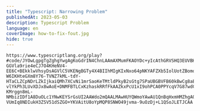 ```yaml
---
title: "Typescript: Narrowing Problem"
publishedAt: 2023-05-03
description: Typescript Problem
language: en
coverImage: how-to-fix-fout.jpg
hide: true
---
```


```
https://www.typescriptlang.org/play?#code/JYOwLgpgTgZghgYwgAgKoGdrIN4ChnLAAmAXMumFKAOYDc+yIcAthGRVSHQ3EUVBHTp2lGvQC+uXKEixEKAOJQA9gFcADjgbUVGgHIs25UVwlSA9ACpL+S8gAKKgEYAbCM1vmpCZSArIYVRAEMGBfAFEADxZ1N2QAXmQACjgyDCwAH2QlNXUASgSAPi0CAmAYJIBCOAA6JlY87GRzc2QAWmLwqBUoMkdldWgwAE9kAHJ6iDHkImVBRmUwZAhI4H9fZBHB8ZyNMZqGUtKfPyXXOHPzhORayfojo5P-GGVla9rie4eCJ7O4KHeNV4-EE6C+BEkklwVhsyDsAGVlC5VKENgBGTy4X4BIIhMIgKIxNxo64pNKYAFZXb5IolUotZBomoYo7lKopG7oNAUvJ1QyNQ4PbGXFwXUWkuCc7nQXl3QWPXzPV4SqXpKC8z7y46Kv4AxIcuBctW84ECITg5BQo4MpkAJkFbMqBqNPL5DTw3x+Os27nUAEEVYbpeqLQrTsgRWLJYlIMx-W6IKHteGXm8Y76-TVNZ7kML-tdY-HTaCLZCpNDrLZkIjkaiQMh7XCvNi1mrSaoKeTMtldPkyB2sGtg7SPaUBGBVFB60kBwCg8aE8hKvFEkEiBAYKAIEQzFjvYFgnXCXG3LaJV3KT3cgV4sVR2UKq2KSk8gKc8LRZHAXL3-vlYkPh3LUvXDJx8wAoE+DNMFBTLCxKzhaskRRfFkAAZkxPcU1xI9ohPCA0PPYcqV7G87wdCoACJJkowh6zgN9PQ-KMrggn8mL-NMbizIDf1A8DuOLc1YNwKEYSrGsUI2AAWdo2mQAALMAwHUYQWmoYAwAU1QnBqHxmHMZhgAQFR0GUGAwHMAAVYZBnhEzgHUSy1nQVRBHMAA2aSAHZpMxA88Q2AxumUAB3AAeKzlkiSAQCILkACUABpkAS64ggAaxAMKQEKJIADc4GRIwEryMhDQpMAuUK4rCC5KLsChbEAtwokIFk-VUmIq8NDIukH3ZSV51dSZGO+YKVAitU8oYpMQP8SNWO49jvma-9uOzDj+L1QSoJLETJCAA
```
